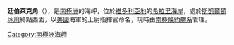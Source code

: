 {{coord|78|58|S|161|37|E|display=title}}

'''廷伯萊克角'''（{{lang-en|Cape Timberlake}}），是[[南極洲|南極洲]]的海岬，位於[[維多利亞地|維多利亞地]]的[[希拉里海岸|希拉里海岸]]，處於[[斯凱爾頓冰川|斯凱爾頓冰川]]終點西面，以[[美國|美國]]海軍的上尉指揮官命名，現時由[[南極條約體系|南極條約體系]]管理。

{{Antarctica-geo-stub}}
[[Category:南極洲海岬|Category:南極洲海岬]]